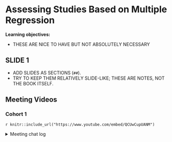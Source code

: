 # Assessing Studies Based on Multiple Regression

**Learning objectives:**

- THESE ARE NICE TO HAVE BUT NOT ABSOLUTELY NECESSARY

## SLIDE 1

- ADD SLIDES AS SECTIONS (`##`).
- TRY TO KEEP THEM RELATIVELY SLIDE-LIKE; THESE ARE NOTES, NOT THE BOOK ITSELF.

## Meeting Videos

### Cohort 1

`r knitr::include_url("https://www.youtube.com/embed/QCUwCupUANM")`

<details>
<summary> Meeting chat log </summary>

```
00:01:33	Keuntae’s iPad:	hold on I need to set up mic.
00:02:06	Gus Lipkin:	Reacted to "hold on I need to se..." with 👍
00:08:16	Gus Lipkin:	start
00:10:04	Abdou:	start
00:21:17	Gus Lipkin:	https://cmap.ihmc.us/
00:21:26	Abdou:	Reacted to "https://cmap.ihmc.us..." with 👍
00:22:20	Abdou:	Directed Acyclic Graphs (DAG)
00:25:39	Gus Lipkin:	https://www.scribbr.com/methodology/conceptual-framework/
00:25:44	Abdou:	Reacted to "https://www.scribbr...." with 👍
00:25:57	Abdou:	Also check this: https://towardsdatascience.com/controls-b63dc69e3d8c
00:31:44	Abdou:	Is the PSM trying to mimic a RCT?
00:32:29	Abdou:	Randomized control trials (RCT)
00:36:28	Abdou:	These comments are super useful
00:41:40	Abdou:	What does  this symbol (>>) means?
00:42:31	Abdou:	Thanks!
00:46:59	Abdou:	Does iid implies E(u_i|X_1i,…,X_ki) = 0?
00:47:23	Keuntae’s iPad:	yes
00:47:40	Abdou:	Noted, with thanks!
00:48:55	Abdou:	Simultaneous causality bias == reverse causality?
00:49:34	Keuntae’s iPad:	yes. it's necessity-sufficient statement.
00:50:27	Abdou:	Thanks, was a bit confused since some textbooks will use “reverse causality”
00:53:18	Abdou:	Can we use autocorrelation and serial correlation interchangeably?
00:53:55	Keuntae’s iPad:	Maybe. Quite similar concepts of the two.
00:54:08	Abdou:	Reacted to "Maybe. Quite similar..." with 👍
01:03:46	Gus Lipkin:	end
01:03:48	Keuntae’s iPad:	end
```
</details>
